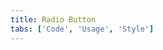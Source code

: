```yaml
---
title: Radio Button
tabs: ['Code', 'Usage', 'Style']
---
```


<ComponentCode
    name="Radio button"
    component="radio-button"
    variation="radio-button"
    experimental="true"
    hasReactVersion="true"
    >
</ComponentCode>
<ComponentDocs component="radio-button" experimental="true"></ComponentDocs>
